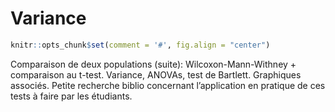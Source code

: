 # Variance {#variance}

```r
knitr::opts_chunk$set(comment = '#', fig.align = "center")
```

Comparaison de deux populations (suite): Wilcoxon-Mann-Withney + comparaison au t-test. Variance, ANOVAs, test de Bartlett. Graphiques associés. Petite recherche biblio concernant l’application en pratique de ces tests à faire par les étudiants.
